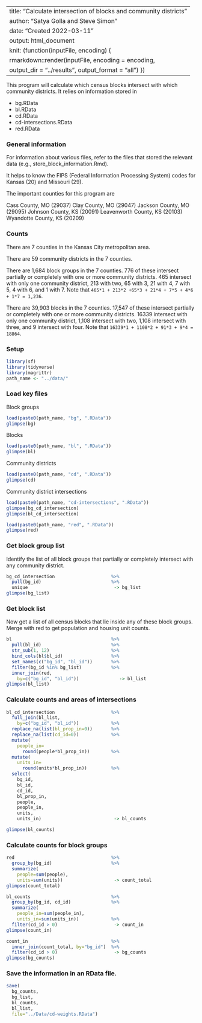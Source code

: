 
---
title: "Calculate intersection of blocks and community districts"
author: "Satya Golla and Steve Simon"
date: "Created 2022-03-11"
output: html_document
knit: (function(inputFile, encoding) {
  rmarkdown::render(inputFile, encoding = encoding,
  output_dir = "../results", output_format = "all") })
---

This program will calculate which census blocks intersect with which community districts. It relies on information stored in

+ bg.RData
+ bl.RData
+ cd.RData
+ cd-intersections.RData
+ red.RData

### General information

For information about various files, refer to the files that stored the relevant data (e.g., store_block_information.Rmd).

It helps to know the FIPS (Federal Information Processing System) codes for Kansas (20) and Missouri (29).

The important counties for this program are

Cass County, MO (29037)
Clay County, MO (29047)
Jackson County, MO (29095)
Johnson County, KS (20091)
Leavenworth County, KS (20103)
Wyandotte County, KS (20209)

### Counts

There are 7 counties in the Kansas City metropolitan area.

There are 59 community districts in the 7 counties.

There are 1,684 block groups in the 7 counties. 776 of these intersect partially or completely with one or more community districts. 465 intersect with only one community district, 213 with two, 65 with 3, 21 with 4, 7 with 5, 4 with 6, and 1 with 7. Note that `465*1 + 213*2 +65*3 + 21*4 + 7*5 + 4*6 + 1*7 = 1,236`.

There are 39,903 blocks in the 7 counties. 17,547 of these intersect partially or completely with one or more community districts. 16339 intersect with only one community district, 1,108 intersect with two, 1,108 intersect with three, and 9 intersect with four. Note that `16339*1 + 1108*2 + 91*3 + 9*4 = 18864`.


### Setup

```r
library(sf)
library(tidyverse)
library(magrittr)
path_name <- "../data/"
```

### Load key files

Block groups

```r
load(paste0(path_name, "bg", ".RData"))
glimpse(bg)
```

Blocks

```r
load(paste0(path_name, "bl", ".RData"))
glimpse(bl)
```

Community districts

```r
load(paste0(path_name, "cd", ".RData"))
glimpse(cd)
```

Community district intersections

```r
load(paste0(path_name, "cd-intersections", ".RData"))
glimpse(bg_cd_intersection)
glimpse(bl_cd_intersection)
```

```r
load(paste0(path_name, "red", ".RData"))
glimpse(red)
```

### Get block group list

Identify the list of all block groups that partially or completely intersect with any community district.

```r
bg_cd_intersection                     %>%
  pull(bg_id)                          %>%
  unique                                -> bg_list
glimpse(bg_list)
```

### Get block list

Now get a list of all census blocks that lie inside any of these block groups. Merge with red to get population and housing unit counts.

```r
bl                                     %>%
  pull(bl_id)                          %>%
  str_sub(1, 12)                       %>%
  bind_cols(bl$bl_id)                  %>%
  set_names(c("bg_id", "bl_id"))       %>%
  filter(bg_id %in% bg_list)           %>%
  inner_join(red, 
    by=c("bg_id", "bl_id"))               -> bl_list
glimpse(bl_list)
```


### Calculate counts and areas of intersections

```r
bl_cd_intersection                     %>%
  full_join(bl_list, 
    by=c("bg_id", "bl_id"))            %>%
  replace_na(list(bl_prop_in=0))       %>%
  replace_na(list(cd_id=0))            %>%
  mutate(
    people_in=
      round(people*bl_prop_in))        %>%
  mutate(
    units_in=
      round(units*bl_prop_in))         %>%
  select(
    bg_id,
    bl_id,
    cd_id,
    bl_prop_in,
    people,
    people_in,
    units,
    units_in)                           -> bl_counts

glimpse(bl_counts)
```

### Calculate counts for block groups

```r
red                                    %>%
  group_by(bg_id)                      %>%
  summarize(
    people=sum(people),
    units=sum(units))                   -> count_total
glimpse(count_total)

bl_counts                              %>%
  group_by(bg_id, cd_id)               %>%
  summarize(
    people_in=sum(people_in),
    units_in=sum(units_in))            %>%
  filter(cd_id > 0)                     -> count_in
glimpse(count_in)

count_in                               %>%
  inner_join(count_total, by="bg_id")  %>%
  filter(cd_id > 0)                     -> bg_counts
glimpse(bg_counts)
```

### Save the information in an RData file.

```r
save(
  bg_counts,
  bg_list,
  bl_counts,
  bl_list,
  file="../Data/cd-weights.RData")
```